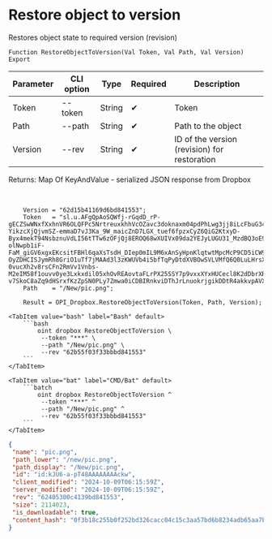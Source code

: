 ﻿---
sidebar_position: 14
---


# Restore object to version
 Restores object state to required version (revision)



`Function RestoreObjectToVersion(Val Token, Val Path, Val Version) Export`

  | Parameter | CLI option | Type | Required | Description |
  |-|-|-|-|-|
  | Token | --token | String | &#x2714; | Token |
  | Path | --path | String | &#x2714; | Path to the object |
  | Version | --rev | String | &#x2714; | ID of the version (revision) for restoration |

  
  Returns:  Map Of KeyAndValue - serialized JSON response from Dropbox

<br/>




```bsl title="1C:Enterprise/OneScript code example"
    Version = "62d15b41169d6bd841553";
    Token   = "sl.u.AFgQpAoSQWfj-rGqdD_rP-gECZSwWNxfXxhnVR6OLQFPc5NrtreuxkhhVcOZavc3doknaxm04pdPhLwg3jj8iLcFbuG34-YikzcXjQjvmSZ-emmaD7vJ3Ka_9W_maicZnD7LGX_tuef6fpzxCyZ6QiG2KtxyD-Byx4mekT94NsbznuVdLI56tTTw6zOFjQj8EROQ68wXUIVx09da2YEJyLUGU31_MzdBQ3oE9igYPCOZtE4FC9X-olNwpb1iF-FaM_giGV6xgxEKcsitFBHl6qaXsTsdH_DIep0mIL9M6xAnSyHpnKlqtwtMpcMcP9CD5iCW9WfGboiogKyDujq8T0eiex_OOOyWqnGMnZuRvU35_Ut6N7ehhczOqOb6vl0MkOm8hemGBzFuivW2xJNsavLaY7BKfJlxAjj3kLZ4CIzywFIoWv-OyZDHCISJymRh8GriO1uTf7jMAAd3l3zKWUVb4i5bfTqPyDtdXVBOwSVLVMfQ6Q0LuLHrsXOk4yQ1hbUEdXPziPtRlQMIN1AzCNRLrbWQVLMPG2-0vucXh2v8rsCFn2RmVv1Vnbs-M2eIM58f1ouvv0ye3Lxkxdil05xhOvREAovtaFLrPX25SSY7p9vxxXYxHUCecl8K2dDbrXR-v7SkoC8aZq9dHSrxfKzZpSN0PLy7Zmwa0iCDBIRnkviDThJrLnuokrjgikDDtR4akkvpAVXJj7EVyyGVRIuzGu3oipN...";
    Path    = "/New/pic.png";

    Result = OPI_Dropbox.RestoreObjectToVersion(Token, Path, Version);
```
 

 <Tabs>
  
    <TabItem value="bash" label="Bash" default>
        ```bash
            oint dropbox RestoreObjectToVersion \
             --token "***" \
             --path "/New/pic.png" \
             --rev "62b55f03f33bbbd841553"
        ```
    </TabItem>
  
    <TabItem value="bat" label="CMD/Bat" default>
        ```batch
            oint dropbox RestoreObjectToVersion ^
             --token "***" ^
             --path "/New/pic.png" ^
             --rev "62b55f03f33bbbd841553"
        ```
    </TabItem>
</Tabs>


```json title="Result"
{
 "name": "pic.png",
 "path_lower": "/new/pic.png",
 "path_display": "/New/pic.png",
 "id": "id:kJU6-a-pT48AAAAAAAAckw",
 "client_modified": "2024-10-09T06:15:59Z",
 "server_modified": "2024-10-09T06:15:59Z",
 "rev": "62405300c4139bd841553",
 "size": 2114023,
 "is_downloadable": true,
 "content_hash": "0f3b18c255b0f252bd326cacc04c15c3aa57bd6b8234adb65aa7bb2987a65492"
}
```
